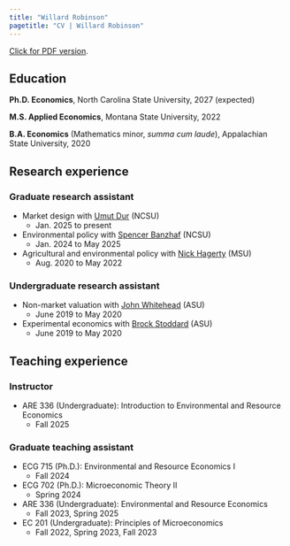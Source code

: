 ```yaml
---
title: "Willard Robinson"
pagetitle: "CV | Willard Robinson"
---
```


<style>
    .section h4 {
        color: #ae3910;
    }
</style>

[Click for PDF version](cv/robinson-cv.pdf).

## Education

**Ph.D. Economics**, North Carolina State University, 2027 (expected)

**M.S. Applied Economics**, Montana State University, 2022

**B.A. Economics** (Mathematics minor, *summa cum laude*), Appalachian State University, 2020

## Research experience

### Graduate research assistant

* Market design with [Umut Dur](https://sites.google.com/site/umutdur/) (NCSU)
  * Jan. 2025 to present
* Environmental policy with [Spencer Banzhaf](https://spencerbanzhaf.wordpress.ncsu.edu/) (NCSU)
  * Jan. 2024 to May 2025
* Agricultural and environmental policy with [Nick Hagerty](https://www.nickhagerty.com/) (MSU)
  * Aug. 2020 to May 2022
  
### Undergraduate research assistant

* Non-market valuation with [John Whitehead](https://economics.appstate.edu/directory/john-whitehead-phd) (ASU)
  * June 2019 to May 2020
* Experimental economics with [Brock Stoddard](https://sites.google.com/a/appstate.edu/brock_stoddard/home) (ASU)
  * June 2019 to May 2020

## Teaching experience

### Instructor
* ARE 336 (Undergraduate): Introduction to Environmental and Resource Economics
  * Fall 2025

### Graduate teaching assistant
* ECG 715 (Ph.D.): Environmental and Resource Economics I
  * Fall 2024
* ECG 702 (Ph.D.): Microeconomic Theory II
  * Spring 2024
* ARE 336 (Undergraduate): Environmental and Resource Economics
  * Fall 2023, Spring 2025
* EC 201 (Undergraduate): Principles of Microeconomics
  * Fall 2022, Spring 2023, Fall 2023
